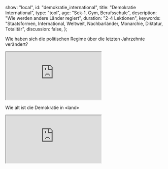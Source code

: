 
  show: "local",
  id: "demokratie_international",
  title: "Demokratie International",
  type: "tool",
  age: "Sek-1, Gym, Berufsschule",
  description: "Wie werden andere Länder regiert",
  duration: "2-4 Lektionen",
  keywords:
    "Staatsformen, International, Weltweit, Nachbarländer, Monarchie, Diktatur, Totalitär",
  discussion: false,
};

Wie haben sich die politischen Regime über die letzten Jahrzehnte verändert?

<ReadMore title="Statistik anzeigen">
  <iframe
    src="https://ourworldindata.org/grapher/political-regime-updated2016?time=2015"
    loading="lazy"
    style={{ width: "100%", height: "600px", border: "0px none" }}
  ></iframe>
</ReadMore>

Wie alt ist die Demokratie in «land»

<iframe
  src="https://ourworldindata.org/grapher/age-of-democracies"
  loading="lazy"
  style={{ width: "100%", height: "600px", border: "0px none" }}
></iframe>
